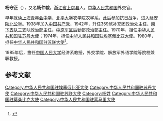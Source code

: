 {{Otheruses|other=[[唐朝|唐朝]]末年龙剑节度使|杨守贞}}

'''杨守正'''（{{bd|1915年|||catIdx=}}），又名'''杨仲裁'''，[[浙江省|浙江省]][[上虞县|上虞县]]人。[[中华人民共和国|中华人民共和国]]外交官。

早年就读[[上海青年会中学|上海青年会中学]]、[[北平大学|北平大学]]农学院农学系。此后参加抗日战争，进入延安[[陕北公学|陕北公学]]。1938年加入[[中国共产党|中国共产党]]，1942年，升任359旅补充团政治处主任、[[南下支队|南下支队]]三支队政治部主任，[[中原军区|中原军区]]后勤部政治部主任。1970年，担任[[中国驻苏丹大使列表|中华人民共和国驻苏丹大使]]；1974年，担任[[中国驻埃塞俄比亚大使列表|中华人民共和国驻埃塞俄比亚大使]]。1980年，担任[[中国驻俄罗斯大使列表|中华人民共和国驻苏联大使]]<ref>{{cite book|author=杨奎松|title=《中苏关系史纲, 1917-1991》|year=2007年|publisher=新华出版社|isbn=9787501177974|pages=413页}}</ref>。

1985年后，擔任[[中国人民大学|中国人民大学]]经济系教授，外交学院、解放军外语学院等院校兼职教授。

==参考文献==
{{reflist}}

{{start box}}
{{s-dip}}
{{succession box|[[张越_(1911年)|张越]]|[[樊作楷|樊作楷]]|[[中國駐索馬里大使列表|中華人民共和國駐索馬里大使]]|1964年9月－1967年3月}}
{{succession box|[[俞沛文|俞沛文]]|[[张越|张越]]|[[中国驻苏丹大使列表|中华人民共和国驻苏丹大使]]|1970年4月-1974年4月}}
{{succession box|[[俞沛文|俞沛文]]|[[王锦川|王锦川]]|[[中国驻埃塞俄比亚大使列表|中华人民共和国驻埃塞俄比亚大使]]|1974年12月-1977年7月}}
{{succession box|[[林中|林中]]|[[王錦川|王錦川]]|[[中國駐莫桑比克大使列表|中華人民共和國駐莫桑比克大使]]|1977年11月－1980年1月}}
{{succession box|[[王幼平|王幼平]]|[[李则望|李则望]]|[[中国驻俄罗斯大使列表|中华人民共和国驻苏联大使]]|1980年4月-1985年1月}}
{{end box}}
{{中国政治人物小作品}}

[[Category:中华人民共和国驻埃塞俄比亚大使|Category:中华人民共和国驻埃塞俄比亚大使]]
[[Category:中华人民共和国驻苏丹大使|Category:中华人民共和国驻苏丹大使]]
[[Category:中华人民共和国驻苏联大使|Category:中华人民共和国驻苏联大使]]
[[Category:杨姓|Category:杨姓]]
[[Category:中华人民共和国驻莫桑比克大使|Category:中华人民共和国驻莫桑比克大使]]
[[Category:中华人民共和国驻索马里大使|Category:中华人民共和国驻索马里大使]]